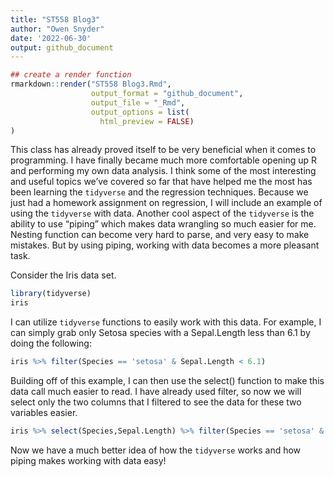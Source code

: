 ```yaml
---
title: "ST558 Blog3"
author: "Owen Snyder"
date: '2022-06-30'
output: github_document
---
```



```r
## create a render function
rmarkdown::render("ST558 Blog3.Rmd",
                  output_format = "github_document",
                  output_file = "_Rmd",
                  output_options = list(
                    html_preview = FALSE)
)
```


This class has already proved itself to be very beneficial when it comes to programming. I have finally became much more comfortable opening up R and performing my own data analysis. I think some of the most interesting and useful topics we've covered so far that have helped me the most has been learning the `tidyverse` and the regression techniques. Because we just had a homework assignment on regression, I will include an example of using the `tidyverse` with data. Another cool aspect of the `tidyverse` is the ability to use "piping" which makes data wrangling so much easier for me. Nesting function can become very hard to parse, and very easy to make mistakes. But by using piping, working with data becomes a more pleasant task.


Consider the Iris data set.
```r
library(tidyverse)
iris
```

I can utilize `tidyverse` functions to easily work with this data. For example, I can simply grab only Setosa species with a Sepal.Length less than 6.1 by doing the following:

```r
iris %>% filter(Species == 'setosa' & Sepal.Length < 6.1)


```

Building off of this example, I can then use the select() function to make this data call much easier to read. I have already used filter, so now we will select only the two columns that I filtered to see the data for these two variables easier.
```r
iris %>% select(Species,Sepal.Length) %>% filter(Species == 'setosa' & Sepal.Length < 6.1)

```


Now we have a much better idea of how the `tidyverse` works and how piping makes working with data easy!
